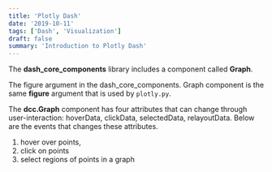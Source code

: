 ```yaml
---
title: 'Plotly Dash'
date: '2019-10-11'
tags: ['Dash', 'Visualization']
draft: false
summary: 'Introduction to Plotly Dash'
---
```


The **dash_core_components** library includes a component called **Graph**.

The figure argument in the dash_core_components. Graph component is the same **figure** argument that is used by `plotly.py`.

The **dcc.Graph** component has four attributes that can change through user-interaction: hoverData, clickData, selectedData, relayoutData. Below are the events that changes these attributes.

1. hover over points,
2. click on points
3. select regions of points in a graph
